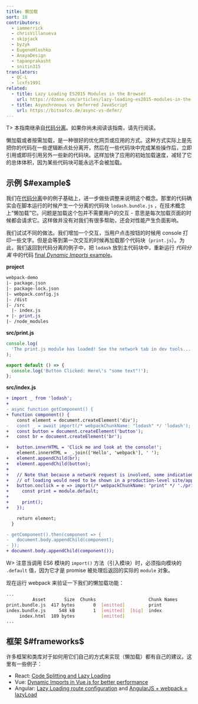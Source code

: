 ```yaml
---
title: 懒加载
sort: 18
contributors:
  - iammerrick
  - chrisVillanueva
  - skipjack
  - byzyk
  - EugeneHlushko
  - AnayaDesign
  - tapanprakasht
  - snitin315
translators:
  - QC-L
  - lcxfs1991
related:
  - title: Lazy Loading ES2015 Modules in the Browser
    url: https://dzone.com/articles/lazy-loading-es2015-modules-in-the-browser
  - title: Asynchronous vs Deferred JavaScript
    url: https://bitsofco.de/async-vs-defer/
---
```


T> 本指南继承自[代码分离](/guides/code-splitting)。如果你尚未阅读该指南，请先行阅读。

懒加载或者按需加载，是一种很好的优化网页或应用的方式。这种方式实际上是先把你的代码在一些逻辑断点处分离开，然后在一些代码块中完成某些操作后，立即引用或即将引用另外一些新的代码块。这样加快了应用的初始加载速度，减轻了它的总体体积，因为某些代码块可能永远不会被加载。

## 示例 $#example$

我们在[代码分离](/guides/code-splitting#dynamic-imports)中的例子基础上，进一步做些调整来说明这个概念。那里的代码确实会在脚本运行的时候产生一个分离的代码块 `lodash.bundle.js` ，在技术概念上“懒加载”它。问题是加载这个包并不需要用户的交互 - 意思是每次加载页面的时候都会请求它。这样做并没有对我们有很多帮助，还会对性能产生负面影响。

我们试试不同的做法。我们增加一个交互，当用户点击按钮的时候用 console 打印一些文字。但是会等到第一次交互的时候再加载那个代码块（`print.js`）。为此，我们返回到代码分离的例子中，把 `lodash` 放到主代码块中，重新运行 _代码分离_ 中的代码 [final _Dynamic Imports_ example](/guides/code-splitting#dynamic-imports)。

**project**

```diff
webpack-demo
|- package.json
|- package-lock.json
|- webpack.config.js
|- /dist
|- /src
  |- index.js
+ |- print.js
|- /node_modules
```

**src/print.js**

```js
console.log(
  'The print.js module has loaded! See the network tab in dev tools...'
);

export default () => {
  console.log('Button Clicked: Here\'s "some text"!');
};
```

**src/index.js**

```diff
+ import _ from 'lodash';
+
- async function getComponent() {
+ function component() {
    const element = document.createElement('div');
-   const _ = await import(/* webpackChunkName: "lodash" */ 'lodash');
+   const button = document.createElement('button');
+   const br = document.createElement('br');

+   button.innerHTML = 'Click me and look at the console!';
    element.innerHTML = _.join(['Hello', 'webpack'], ' ');
+   element.appendChild(br);
+   element.appendChild(button);
+
+   // Note that because a network request is involved, some indication
+   // of loading would need to be shown in a production-level site/app.
+   button.onclick = e => import(/* webpackChunkName: "print" */ './print').then(module => {
+     const print = module.default;
+
+     print();
+   });

    return element;
  }

- getComponent().then(component => {
-   document.body.appendChild(component);
- });
+ document.body.appendChild(component());
```

W> 注意当调用 ES6 模块的 `import()` 方法（引入模块）时，必须指向模块的 `.default` 值，因为它才是 promise 被处理后返回的实际的 `module` 对象。

现在运行 webpack 来验证一下我们的懒加载功能：

```bash
...
          Asset       Size  Chunks                    Chunk Names
print.bundle.js  417 bytes       0  [emitted]         print
index.bundle.js     548 kB       1  [emitted]  [big]  index
     index.html  189 bytes          [emitted]
...
```

## 框架 $#frameworks$

许多框架和类库对于如何用它们自己的方式来实现（懒加载）都有自己的建议。这里有一些例子：

- React: [Code Splitting and Lazy Loading](https://reactjs.org/docs/code-splitting.html)
- Vue: [Dynamic Imports in Vue.js for better performance](https://vuedose.tips/tips/dynamic-imports-in-vue-js-for-better-performance/)
- Angular: [Lazy Loading route configuration](https://angular.io/guide/router#milestone-6-asynchronous-routing) and [AngularJS + webpack = lazyLoad](https://medium.com/@var_bin/angularjs-webpack-lazyload-bb7977f390dd)

